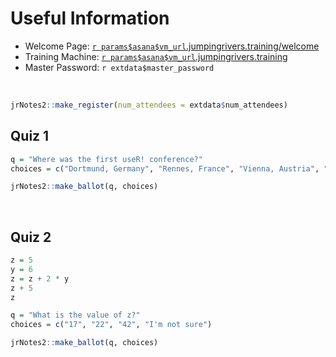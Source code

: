 # Useful Information

* Welcome Page: [`r params$asana$vm_url`.jumpingrivers.training/welcome](https://`r params$asana$vm_url`.jumpingrivers.training/welcome)
* Training Machine: [`r params$asana$vm_url`.jumpingrivers.training](https://`r params$asana$vm_url`.jumpingrivers.training/)
* Master Password: `r extdata$master_password`

<br>

```r
jrNotes2::make_register(num_attendees = extdata$num_attendees)
```

\newpage

## Quiz 1

```r
q = "Where was the first useR! conference?"
choices = c("Dortmund, Germany", "Rennes, France", "Vienna, Austria", "I'm not sure")

jrNotes2::make_ballot(q, choices)
```

<br>

## Quiz 2

```r
z = 5
y = 6
z = z + 2 * y
z + 5
z
```

```r
q = "What is the value of z?"
choices = c("17", "22", "42", "I'm not sure")

jrNotes2::make_ballot(q, choices)
```

